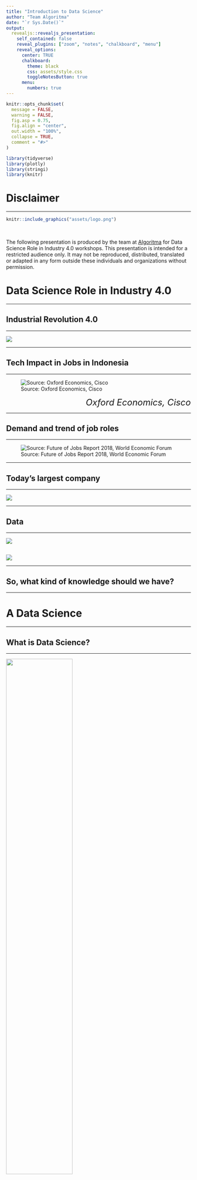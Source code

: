 ```yaml
---
title: "Introduction to Data Science"
author: "Team Algoritma"
date: "`r Sys.Date()`"
output: 
  revealjs::revealjs_presentation:
    self_contained: false
    reveal_plugins: ["zoom", "notes", "chalkboard", "menu"]
    reveal_options:
      center: TRUE
      chalkboard: 
        theme: black
        css: assets/style.css
        toggleNotesButton: true
      menu:
        numbers: true
---
```


```r
knitr::opts_chunk$set(
  message = FALSE,
  warning = FALSE,
  fig.asp = 0.75,
  fig.align = "center",
  out.width = "100%",
  collapse = TRUE,
  comment = "#>"
)
```


```r
library(tidyverse)
library(plotly)
library(stringi)
library(knitr)
```

# Disclaimer

---

```r
knitr::include_graphics("assets/logo.png")
```

<br>
<div style="text-align: left">
The following presentation is produced by the team at [Algoritma](https://algorit.ma) for Data Science Role in Industry 4.0 workshops. This presentation is intended for a restricted audience only. It may not be reproduced, distributed, translated or adapted in any form outside these individuals and organizations without permission.
</div>

# Data Science Role in Industry 4.0

---

<div style="text-align: left">
## Industrial Revolution 4.0
</div>
<hr>

![](picture/industri4.0.PNG)

---

<div style="text-align: left">
## Tech Impact in Jobs in Indonesia
</div>
<hr>
![Source: Oxford Economics, Cisco](picture/tech-impact.PNG)

<font size="5"><div style="text-align: right">  *Oxford Economics, Cisco* </font></div>

---

<div style="text-align: left">
## Demand and trend of job roles
</div>
<hr>
![Source: Future of Jobs Report 2018, World Economic Forum](picture/joblandscape.PNG)

---

<div style="text-align: left">
## Today's largest company
</div>
<hr>

![](picture/largest-company.PNG)

---

<div style="text-align: left">
## Data
</div>
<hr>

![](picture/bigdata.PNG)


## 
![](picture/past_future.PNG)

---

## So, what kind of knowledge should we have?

---

# A Data Science

---

<div style="text-align: left">
## What is Data Science?
</div>
<hr>

![](picture/data science.png){ width=60% }

<style>
.reveal section img { background:none; border:none; box-shadow:none; }
</style>

---

<div style="text-align: left">
## What are skills needed to be a data scientist?
</div>
<hr>
- Technical Skills : Programming, Statistics, Mathematics
- Non Technical Skills : Intellectual curiosity, Business acumen, Communication skills

---

# What are the tools needed?

## One of the tools is Programming Language

![](picture/R.png){ width=25% } ![](picture/python.png){ width=30% }

# Data Science Workflow

---

![](picture/user2019.png){width='80%'}

<font size="5"><div style="text-align: right">  *JuliaStewart Lowndes at useR 2019* </font></div>

---

# Data Visualization

---

<div style="text-align: left">
## How you will learn to tell stories with data?
</div>
<hr>

1. Understand the context
2. Who is your audience? What do you need them to know or do?
3. Choose an appropriate visual display
3. Tell a story and making point
4. Most data visualization is done for the purpose of communication

---

<div style="text-align: left">
## The Goal of Visualization
</div>
<hr>
* **Exploratory**
<br>
 to uncover data  
 to *analyze* data
<br>
<br>
* **Explanatory**
<br>
 to communicate data  
 to *present* data  

---

# Data Visualization Example

---

<div style="text-align: left">
## Tabular Data
</div>
<hr>
```r
library(stringr)
set.seed(1020)
dat <- read.csv("recent-grads.csv")
kable(dat[sample(1:nrow(dat), 5),c(7,12,15,16)], caption = "Recent Grads 2018") 
```

---

<div style="text-align: left">
## Visualization
</div>
<hr>
```r
dat2 <- dat %>% 
  group_by(Major_category) %>% 
  summarise(Part_time = mean(Part_time))
```

```r
dat2 %>% 
  ggplot(aes(x = reorder(Major_category, Part_time), y = Part_time)) +
  geom_col(aes(fill = Part_time)) +
  geom_text(aes(label = round(Part_time,2), hjust = -0.1), size = 3.5) +
  coord_flip() +
  labs(title = "Mean of Part Time based on Major Category",
       caption = "Source: Tidy Tuesday Dataset",
       y = NULL,
       x = NULL) +
  theme_minimal() +
  scale_y_continuous(limits = c(0,25000)) +
  guides(fill = FALSE) 
```

---

# A Brief intro to Machine Learning

---

<div style="text-align: left">
## Machine Learning
</div>
<hr>

![](picture/ml.png){ width=60% }

<div style="text-align: left">
Gives "computers the ability to learn without being explicitly programmed"
</div>

<font size="5"><div style="text-align: right">  *Arthur Samuel, 1959* </font></div>


---

<div style="text-align: left">
## External Links
</div>
<hr>

<div style="text-align: left">
If you want to explore about R, Data Visualization, and Machine Learning: 
</div>
<div style="text-align: left">
- Book about [R for data science](https://r4ds.had.co.nz/) 
</div>
<div style="text-align: left">
- Book about [RMarkdown](https://bookdown.org/yihui/rmarkdown/)  
</div>
<div style="text-align: left">
- About [Data Visualization using ggplot2](https://ggplot2.tidyverse.org/)  
</div>
<div style="text-align: left">
- E-book about [machine learning](https://www.dropbox.com/s/e38nil1dnl7481q/machine_learning.pdf?dl=0)
</div>

---

# Thank you

## 
If you guys still have any questions, say hi to me at 

sitta@algorit.ma